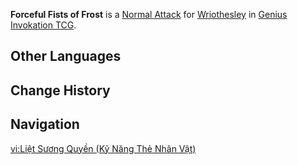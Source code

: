 {{About|the Character Card Skill for [[Genius Invokation TCG]]|the Playable Character Talent|Forceful Fists of Frost}}
{{Genius Invokation TCG Skill Infobox
|title      = Forceful Fists of Frost
|image      = Forceful Fists of Frost Character Card Skill.png
|type       = Normal Attack
|character  = Wriothesley
|matching   = 1
|element    = Cryo
|unaligned  = 2
|effect     = Deals 1 {{Color|Cryo DMG}}.
|order      = 1
}}
'''Forceful Fists of Frost''' is a [[Character Card Normal Attack|Normal Attack]] for [[Wriothesley (Character Card)|Wriothesley]] in [[Genius Invokation TCG]].

==Other Languages==
{{Other Languages|Forceful Fists of Frost}}

==Change History==
{{Change History|4.7}}

==Navigation==
{{Genius Invokation TCG Skill Navbox|Wriothesley}}

[[vi:Liệt Sương Quyền (Kỹ Năng Thẻ Nhân Vật)]]